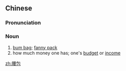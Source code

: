 ==Chinese==
{{zh-forms}}

===Pronunciation===
{{zh-pron
|m=yāobāo
|cat=n
}}

===Noun===
{{zh-noun}}

# [[bum bag]]; [[fanny pack]]
# how much money one has; one's [[budget]] or [[income]]

[[zh:腰包]]